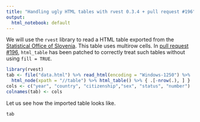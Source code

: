 ```yaml
---
title: "Handling ugly HTML tables with rvest 0.3.4 + pull request #196"
output:
  html_notebook: default
---
```


We will use the `rvest` library to read a HTML table exported from the [Statistical Office of Slovenia](http://pxweb.stat.si/pxweb/Dialog/varval.asp?ma=05N3218S&ti=&path=../Database/Dem_soc/05_prebivalstvo/40_selitve/20_05N32_soc_ek_znac_odsel/&lang=2). This table uses multirow cells. In [pull request #196](https://github.com/tidyverse/rvest/pull/196), `html_table` has been patched to correctly treat such tables without using `fill = TRUE`.

```r
library(rvest)
tab <- file("data.html") %>% read_html(encoding = "Windows-1250") %>%
  html_node(xpath = "//table") %>% html_table() %>% { .[-nrow(.), ] }
cols <- c("year", "country", "citizenship","sex", "status", "number")
colnames(tab) <- cols
```

Let us see how the imported table looks like.

```r
tab
```

